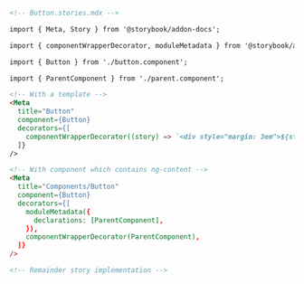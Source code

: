 ```md
<!-- Button.stories.mdx -->

import { Meta, Story } from '@storybook/addon-docs';

import { componentWrapperDecorator, moduleMetadata } from '@storybook/angular';

import { Button } from './button.component';

import { ParentComponent } from './parent.component';

<!-- With a template -->
<Meta
  title="Button"
  component={Button}
  decorators={[
    componentWrapperDecorator((story) => `<div style="margin: 3em">${story}</div>`)
  ]}
/>

<!-- With component which contains ng-content -->
<Meta
  title="Components/Button"
  component={Button}
  decorators={[
    moduleMetadata({
      declarations: [ParentComponent],
    }),
    componentWrapperDecorator(ParentComponent),
  ]}
/>

<!-- Remainder story implementation -->
```